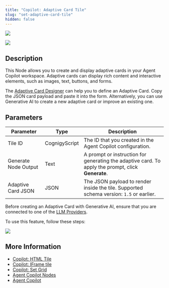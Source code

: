 ```yaml
---
title: "Copilot: Adaptive Card Tile"
slug: "set-adaptive-card-tile"
hidden: false
---
```



<a href="/release-notes/4.79"><img noZoom src="https://img.shields.io/badge/Added in-v4.79-blue.svg" /></a>


<Frame>
  <img class="image-center" src="/_assets/ai/develop/node-reference/agent-copilot/set-adaptive-card-tile.png" style={{ width: 'auto' }} />
</Frame>

## Description

This Node allows you to create and display adaptive cards in your Agent Copilot workspace. Adaptive cards can display rich content and interactive elements, such as images, text, buttons, and forms. 

The [Adaptive Card Designer](https://adaptivecards.io/designer) can help you to define an Adaptive Card. Copy the JSON card payload and paste it into the form. Alternatively, you can use Generative AI to create a new adaptive card or improve an existing one.

## Parameters 

| Parameter            | Type          | Description                                                                                        |
|----------------------|---------------|----------------------------------------------------------------------------------------------------|
| Tile ID              | CognigyScript | The ID that you created in the Agent Copilot configuration.                                        |
| Generate Node Output | Text          | A prompt or instruction for generating the adaptive card. To apply the prompt, click **Generate**. |
| Adaptive Card JSON   | JSON          | The JSON payload to render inside the tile. Supported schema version: `1.5` or earlier.            |

<Accordion title="Create an Adaptive Card with Generative AI">

  Before creating an Adaptive Card with Generative AI, ensure that you are connected to one of the [LLM Providers](/ai/agents/develop/gen-ai-and-llms/generative-ai#prerequisites).

  To use this feature, follow these steps:

  <AiNodesAdaptiveCardGenai/>

  <Frame>
    <img class="image-center" src="/_assets/ai/develop/node-reference/agent-copilot/adaptive-card-generative-ai.png" style={{ width: 'auto' }} />
  </Frame>
</Accordion>

## More Information

- [Copilot: HTML Tile](/ai/agents/develop/node-reference/agent-copilot/set-html-tile)
- [Copilot: IFrame tile](/ai/agents/develop/node-reference/agent-copilot/set-iframe-tile)
- [Copilot: Set Grid](/ai/agents/develop/node-reference/agent-copilot/set-grid)
- [Agent Copilot Nodes](/ai/agents/develop/node-reference/agent-copilot/overview)
- [Agent Copilot](/agent-copilot/overview)